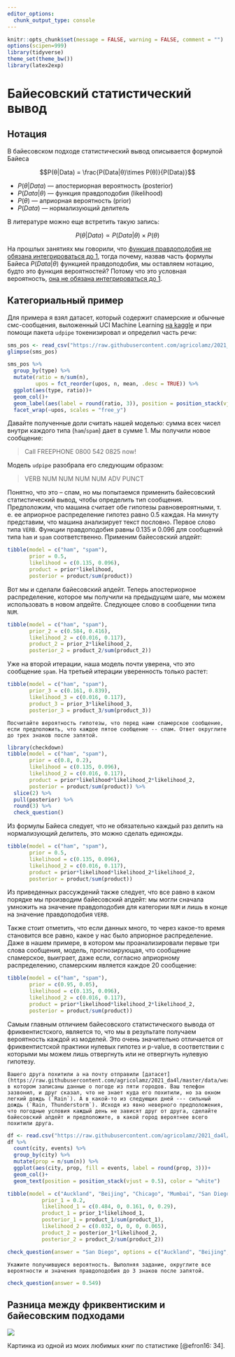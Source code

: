 ```yaml
---
editor_options: 
  chunk_output_type: console
---
```


```r
knitr::opts_chunk$set(message = FALSE, warning = FALSE, comment = "")
options(scipen=999)
library(tidyverse)
theme_set(theme_bw())
library(latex2exp)
```


# Байесовский статистический вывод

## Нотация

В байесовском подходе статистический вывод описывается формулой Байеса

$$P(θ|Data) = \frac{P(Data|θ)\times P(θ)}{P(Data)}$$

* $P(θ|Data)$ --- апостериорная вероятность (posterior)
* $P(Data|θ)$ --- функция правдоподобия (likelihood)
* $P(θ)$ ---  априорная вероятность (prior)
* $P(Data)$ --- нормализующий делитель

В литературе можно еще встретить такую запись:

$$P(θ|Data) \propto P(Data|θ)\times P(θ)$$

На прошлых занятиях мы говорили, что [функция правдоподобия не обязана интегрироваться до 1](https://stats.stackexchange.com/a/31241/225843), тогда почему, назвав часть формулы Байеса $P(Data|θ)$ функцией правдоподобия, мы оставляем нотацию, будто это функция вероятностей? Потому что это условная вероятность, [она не обязана интегрироваться до 1](https://stats.stackexchange.com/q/448852/225843).

## Категориальный пример

Для примера я взял датасет, который содержит спамерские и обычные смс-сообщения, выложенный UCI Machine Learning [на kaggle](https://www.kaggle.com/uciml/sms-spam-collection-dataset) и при помощи пакета `udpipe` токенизировал и определил часть речи:

```r
sms_pos <- read_csv("https://raw.githubusercontent.com/agricolamz/2021_da4l/master/data/spam_sms_pos.csv")
glimpse(sms_pos)

sms_pos %>% 
  group_by(type) %>% 
  mutate(ratio = n/sum(n),
         upos = fct_reorder(upos, n, mean, .desc = TRUE)) %>%
  ggplot(aes(type, ratio))+
  geom_col()+
  geom_label(aes(label = round(ratio, 3)), position = position_stack(vjust = 0.5))+
  facet_wrap(~upos, scales = "free_y")
```

Давайте полученные доли считать нашей моделью: сумма всех чисел внутри каждого типа (`ham`/`spam`) дает в сумме 1. Мы получили новое сообщение: 

> Call FREEPHONE 0800 542 0825 now! 

Модель `udpipe` разобрала его следующим образом: 

> VERB NUM NUM NUM NUM ADV PUNCT 

Понятно, что это -- спам, но мы попытаемся применить байесовский статистический вывод, чтобы определить тип сообщения. Предположим, что машина считает обе гипотезы равновероятными, т. е. ее априорное распределение гипотез равно 0.5 каждая. На минуту представим, что машина анализирует текст пословно. Первое слово типа `VERB`. Функции правдоподобия равны 0.135 и 0.096 для сообщений типа `ham` и `spam` соответственно. Применим байесовский апдейт:

```r
tibble(model = c("ham", "spam"),
       prior = 0.5,
       likelihood = c(0.135, 0.096),
       product = prior*likelihood,
       posterior = product/sum(product))
```

Вот мы и сделали байесовский апдейт. Теперь апостериорное распределение, которое мы получили на предыдущем шаге, мы можем использовать в новом апдейте. Следующее слово в сообщении типа `NUM`.

```r
tibble(model = c("ham", "spam"),
       prior_2 = c(0.584, 0.416),
       likelihood_2 = c(0.016, 0.117),
       product_2 = prior_2*likelihood_2,
       posterior_2 = product_2/sum(product_2))
```

Уже на второй итерации, наша модель почти уверена, что это сообщение `spam`. На третьей итерации уверенность только растет:

```r
tibble(model = c("ham", "spam"),
       prior_3 = c(0.161, 0.839),
       likelihood_3 = c(0.016, 0.117),
       product_3 = prior_3*likelihood_3,
       posterior_3 = product_3/sum(product_3))
```

```block
Посчитайте вероятность гипотезы, что перед нами спамерское сообщение, если предположить, что каждое пятое сообщение -- спам. Ответ округлите до трех знаков после запятой.
```

```r
library(checkdown)
tibble(model = c("ham", "spam"),
       prior = c(0.8, 0.2),
       likelihood = c(0.135, 0.096),
       likelihood_2 = c(0.016, 0.117),
       product = prior*likelihood*likelihood_2*likelihood_2,
       posterior = product/sum(product)) %>% 
  slice(2) %>% 
  pull(posterior) %>% 
  round(3) %>% 
  check_question()
```

Из формулы Байеса следует, что не обязательно каждый раз делить на нормализующий делитель, это можно сделать единожды.

```r
tibble(model = c("ham", "spam"),
       prior = 0.5,
       likelihood = c(0.135, 0.096),
       likelihood_2 = c(0.016, 0.117),
       product = prior*likelihood*likelihood_2*likelihood_2,
       posterior = product/sum(product))
```

Из приведенных рассуждений также следует, что все равно в каком порядке мы производим байесовский апдейт: мы могли сначала умножить на значение правдоподобия для категории `NUM` и лишь в конце на значение правдоподобия `VERB`.

Также стоит отметить, что если данных много, то через какое-то время становится все равно, какое у нас было априорное распределение. Даже в нашем примере, в котором мы проанализировали первые три слова сообщения, модель, прогнозирующая, что сообщение спамерское, выиграет, даже если, согласно априорному распределению, спамерским является каждое 20 сообщение:

```r
tibble(model = c("ham", "spam"),
       prior = c(0.95, 0.05),
       likelihood = c(0.135, 0.096),
       likelihood_2 = c(0.016, 0.117),
       product = prior*likelihood*likelihood_2*likelihood_2,
       posterior = product/sum(product))
```

Самым главным отличием байесовского статистического вывода от фриквентистского, является то, что мы в результате получаем вероятность каждой из моделей. Это очень значительно отличается от фриквентистской практики нулевых гипотез и p-value, в соответствии с которыми мы можем лишь отвергнуть или не отвергнуть нулевую гипотезу.


```block
Вашего друга похитили а на почту отправили [датасет](https://raw.githubusercontent.com/agricolamz/2021_da4l/master/data/weather.csv), в котором записаны данные о погоде из пяти городов. Ваш телефон зазвонил, и друг сказал, что не знает куда его похитили, но за окном легкий дождь (`Rain`). А в какой-то из следующих дней --- сильный дождь (`Rain, Thunderstorm`). Исходя из явно неверного предположения, что погодные условия каждый день не зависят друг от друга, сделайте байесовский апдейт и предположите, в какой город вероятнее всего похитили друга.
```

```r
df <- read.csv("https://raw.githubusercontent.com/agricolamz/2021_da4l/master/data/weather.csv")
df %>%
  count(city, events) %>% 
  group_by(city) %>% 
  mutate(prop = n/sum(n)) %>% 
  ggplot(aes(city, prop, fill = events, label = round(prop, 3)))+
  geom_col()+
  geom_text(position = position_stack(vjust = 0.5), color = "white")

tibble(model = c("Auckland", "Beijing", "Chicago", "Mumbai", "San Diego"),
           prior_1 = 0.2,
           likelihood_1 = c(0.484, 0, 0.161, 0, 0.29),
           product_1 = prior_1*likelihood_1,
           posterior_1 = product_1/sum(product_1),
           likelihood_2 = c(0.032, 0, 0, 0, 0.065),
           product_2 = posterior_1*likelihood_2,
           posterior_2 = product_2/sum(product_2))
```

```r
check_question(answer = "San Diego", options = c("Auckland", "Beijing", "Chicago", "Mumbai", "San Diego"))
```

```block
Укажите получившуюся вероятность. Выполняя задание, округлите все вероятности и значения правдоподобия до 3 знаков после запятой.
```

```r
check_question(answer = 0.549)
```

## Разница между фриквентиским и байесовским подходами

![](images/gelman.png)

Картинка из одной из моих любимых книг по статистике [@efron16: 34].
